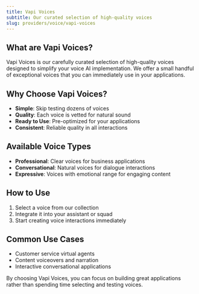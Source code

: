 ```yaml
---
title: Vapi Voices
subtitle: Our curated selection of high-quality voices
slug: providers/voice/vapi-voices
---
```


## What are Vapi Voices?

Vapi Voices is our carefully curated selection of high-quality voices designed to simplify your voice AI implementation. We offer a small handful of exceptional voices that you can immediately use in your applications.

## Why Choose Vapi Voices?

- **Simple**: Skip testing dozens of voices
- **Quality**: Each voice is vetted for natural sound
- **Ready to Use**: Pre-optimized for your applications
- **Consistent**: Reliable quality in all interactions

## Available Voice Types

- **Professional**: Clear voices for business applications
- **Conversational**: Natural voices for dialogue interactions
- **Expressive**: Voices with emotional range for engaging content

## How to Use

1. Select a voice from our collection
2. Integrate it into your assistant or squad
3. Start creating voice interactions immediately

## Common Use Cases

- Customer service virtual agents
- Content voiceovers and narration
- Interactive conversational applications

By choosing Vapi Voices, you can focus on building great applications rather than spending time selecting and testing voices.

